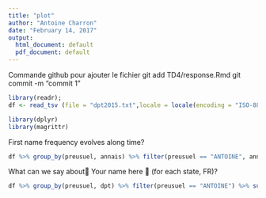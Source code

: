 ```yaml
---
title: "plot"
author: "Antoine Charron"
date: "February 14, 2017"
output:
  html_document: default
  pdf_document: default
---
```

Commande github pour ajouter le fichier
git add TD4/response.Rmd
git commit -m "commit 1"

```r
library(readr);
df <- read_tsv (file = "dpt2015.txt",locale = locale(encoding = "ISO-8859-1"))


```



```r
library(dplyr)
library(magrittr)

```
First name frequency evolves along time?
```r
df %>% group_by(preusuel, annais) %>% filter(preusuel == "ANTOINE", annais!="XXXX") %>% summarise(N=sum(nombre));
```


What can we say about Your name here  (for each state, FR)?
```r
df %>% group_by(preusuel, dpt) %>% filter(preusuel == "ANTOINE") %>% summarise(N=sum(nombre));
```
